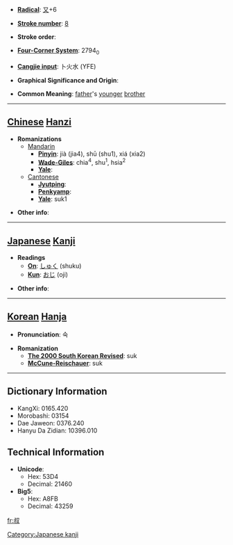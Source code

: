 * '''[[Wiktionary:Chinese radical index| Radical]]''': [[Wiktionary:Chinese radical index 又|又]]+6

* '''[[Wiktionary:Chinese total strokes index|Stroke number]]''': [[Wiktionary:Chinese total strokes index 8|8]]

* '''Stroke order''': 

* '''[[Wiktionary:Chinese four corner index|Four-Corner System]]''': 2794<sub>0</sub>

* '''[[Wiktionary:Chinese Cangjie index|Cangjie input]]''': 卜火水 (YFE)

* '''Graphical Significance and Origin''': 

* '''Common Meaning''': [[father]]'s [[younger]] [[brother]]

----

== [[Chinese]] [[Hanzi]] ==

* '''Romanizations'''
** [[Mandarin]]
*** '''[[Pinyin]]''': jià (jia4), shū (shu1), xiá (xia2)
*** '''[[Wade-Giles]]''': chia<sup>4</sup>, shu<sup>1</sup>, hsia<sup>2</sup>
*** '''[[Yale]]''': 
**[[Cantonese]]
***'''[[Jyutping]]''':
***'''[[Penkyamp]]''': 
***'''[[Yale]]''': suk1

* '''Other info''': 

----

== [[Japanese]] [[Kanji]] ==

* '''Readings'''
** '''[[On]]''': [[しゅく]] (shuku)
** '''[[Kun]]''': [[おじ]] (oji)

* '''Other info''':  

----

== [[Korean]] [[Hanja]] ==

* '''Pronunciation''': 숙

* '''Romanization'''
** '''[[The 2000 South Korean Revised Romanization|The 2000 South Korean Revised]]''': suk
** '''[[McCune-Reischauer]]''': suk

----

== Dictionary Information ==

* KangXi: 0165.420
* Morobashi: 03154
* Dae Jaweon: 0376.240
* Hanyu Da Zidian: 10396.010

== Technical Information ==

* '''Unicode''':
** Hex: 53D4
** Decimal: 21460
* '''Big5''':
** Hex: A8FB
** Decimal: 43259

[[Category:Japanese kanji]]

[[fr:叔]]